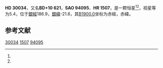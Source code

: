 {{Starbox begin
| name = HD 30034
}}
{{Starbox observe
| epoch = [[J2000.0|J2000.0]]
| constell = {{星座名待查}}<ref name=SIMBAD>{{cite web
 | url=http://simbad.u-strasbg.fr/simbad/sim-id?Ident=HR+1507
 | title=Pulsating variable Star
 | publisher=Centre de Données astronomiques de Strasbourg
 | work=SIMBAD
 | accessdate=2012-07-13
 | archive-date=2016-03-17
 | archive-url=https://web.archive.org/web/20160317005231/http://simbad.u-strasbg.fr/simbad/sim-id?Ident=HR+1507
 | dead-url=no
 }}</ref><ref name=DATA>{{cite web
 | url=http://vizier.u-strasbg.fr/viz-bin/VizieR-5?-out.add=.&-source=5050&-corr=PK=HR&-out.max=9999&HR=1507
 | title=VizieR Detailed Page
 | accessdate=2012-07-13
 | archive-date=2016-03-04
 | archive-url=https://web.archive.org/web/20160304220202/http://vizier.u-strasbg.fr/viz-bin/VizieR-5?-out.add=.&-source=5050&-corr=PK=HR&-out.max=9999&HR=1507
 | dead-url=no
 }}</ref>
| 星官 = 
| ra = {{RA|4|44|25.8}}<ref name=SIMBAD /><ref name=DATA />
| dec = {{DEC|+11|8|46}}<ref name=SIMBAD /><ref name=DATA />
| appmag_v = 5.4<ref name=SIMBAD /><ref name=DATA />
}}
{{Starbox character
| class = F0V<ref name=SIMBAD /><ref name=DATA />
| b-v = 0.25<ref name=SIMBAD /><ref name=DATA />
| u-b = 0.08<ref name=SIMBAD /><ref name=DATA />
| r-i = 0.13<ref name=SIMBAD /><ref name=DATA />
| variable = 
}}
{{Starbox astrometry
| radial_v = 0.08
| prop_mo_ra = 40
| parallax = 
| p_error = 
}}
{{Starbox catalog
| names =BD+10 621，[[SAO星表|SAO]] 94095，[[HD星表|HD]] 30034，[[HR星表|HR]] 1507}}
{{Starbox reference |Simbad=HR+1507}}
{{Starbox end}}

'''HD 30034'''，又名'''BD+10 621'''，'''SAO 94095'''、'''HR 1507'''，是一颗恒星<ref name=SIMBAD /><ref name=DATA />，视星等为5.4，位于[[銀道座標系|銀經]]186.9，[[銀道座標系|銀緯]]-21.8，其[[B1900.0|B1900.0]]坐标为赤經{{RA|4|38|53.2}}，赤緯{{DEC|+10|-21.8|35}}。

== 参考文献 ==
{{reflist}}

{{star-stub}}

[[Category:HD和HDE天體|30034]]
[[Category:HR天體|1507]]
[[Category:SAO天體|94095]]